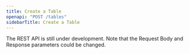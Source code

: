 ```yaml
---
title: Create a Table
openapi: "POST /tables"
sidebarTitle: Create a Table
---
```


<Warning>

The REST API is still under development. Note that the Request Body and Response parameters could be changed.

</Warning>